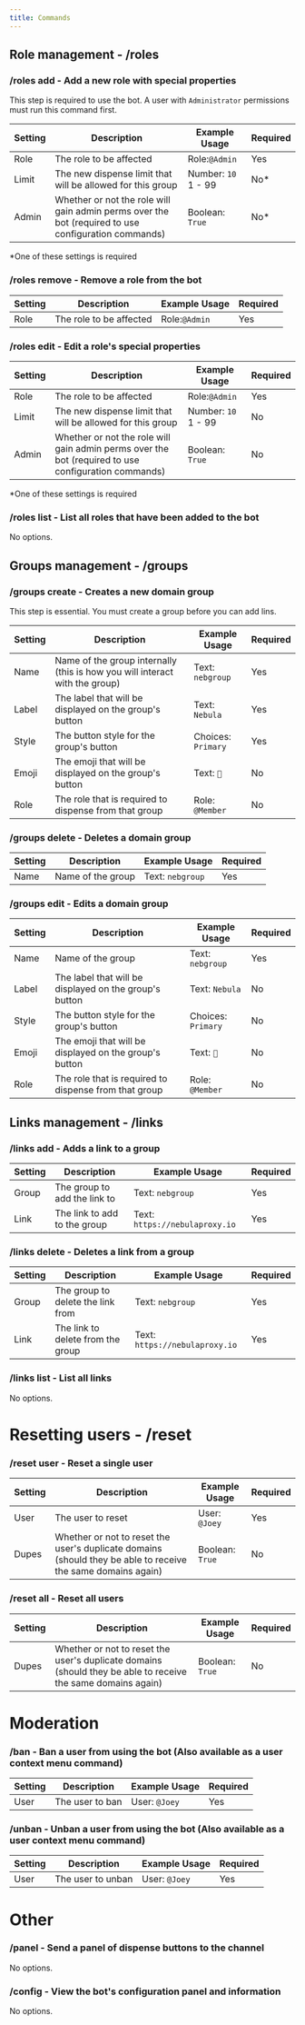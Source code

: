 ```yaml
---
title: Commands
---
```


## Role management - /roles

### /roles add - Add a new role with special properties

This step is required to use the bot. A user with `Administrator` permissions must run this command first.

| Setting | Description                                                                                         | Example Usage       | Required |
| ------- | --------------------------------------------------------------------------------------------------- | ------------------- | -------- |
| Role    | The role to be affected                                                                             | Role:`@Admin`       | Yes      |
| Limit   | The new dispense limit that will be allowed for this group                                          | Number: `10` 1 - 99 | No\*     |
| Admin   | Whether or not the role will gain admin perms over the bot (required to use configuration commands) | Boolean: `True`     | No\*     |

\*One of these settings is required

### /roles remove - Remove a role from the bot

| Setting | Description             | Example Usage | Required |
| ------- | ----------------------- | ------------- | -------- |
| Role    | The role to be affected | Role:`@Admin` | Yes      |

### /roles edit - Edit a role's special properties

| Setting | Description                                                                                         | Example Usage       | Required |
| ------- | --------------------------------------------------------------------------------------------------- | ------------------- | -------- |
| Role    | The role to be affected                                                                             | Role:`@Admin`       | Yes      |
| Limit   | The new dispense limit that will be allowed for this group                                          | Number: `10` 1 - 99 | No       |
| Admin   | Whether or not the role will gain admin perms over the bot (required to use configuration commands) | Boolean: `True`     | No       |

\*One of these settings is required

### /roles list - List all roles that have been added to the bot

No options.

## Groups management - /groups

### /groups create - Creates a new domain group

This step is essential. You must create a group before you can add lins.

| Setting | Description                                                                 | Example Usage      | Required |
| ------- | --------------------------------------------------------------------------- | ------------------ | -------- |
| Name    | Name of the group internally (this is how you will interact with the group) | Text: `nebgroup`   | Yes      |
| Label   | The label that will be displayed on the group's button                      | Text: `Nebula`     | Yes      |
| Style   | The button style for the group's button                                     | Choices: `Primary` | Yes      |
| Emoji   | The emoji that will be displayed on the group's button                      | Text: `🌌`         | No       |
| Role    | The role that is required to dispense from that group                       | Role: `@Member`    | No       |

### /groups delete - Deletes a domain group

| Setting | Description       | Example Usage    | Required |
| ------- | ----------------- | ---------------- | -------- |
| Name    | Name of the group | Text: `nebgroup` | Yes      |

### /groups edit - Edits a domain group

| Setting | Description                                            | Example Usage      | Required |
| ------- | ------------------------------------------------------ | ------------------ | -------- |
| Name    | Name of the group                                      | Text: `nebgroup`   | Yes      |
| Label   | The label that will be displayed on the group's button | Text: `Nebula`     | No       |
| Style   | The button style for the group's button                | Choices: `Primary` | No       |
| Emoji   | The emoji that will be displayed on the group's button | Text: `🌌`         | No       |
| Role    | The role that is required to dispense from that group  | Role: `@Member`    | No       |

## Links management - /links

### /links add - Adds a link to a group

| Setting | Description                  | Example Usage                  | Required |
| ------- | ---------------------------- | ------------------------------ | -------- |
| Group   | The group to add the link to | Text: `nebgroup`               | Yes      |
| Link    | The link to add to the group | Text: `https://nebulaproxy.io` | Yes      |

### /links delete - Deletes a link from a group

| Setting | Description                       | Example Usage                  | Required |
| ------- | --------------------------------- | ------------------------------ | -------- |
| Group   | The group to delete the link from | Text: `nebgroup`               | Yes      |
| Link    | The link to delete from the group | Text: `https://nebulaproxy.io` | Yes      |

### /links list - List all links

No options.

# Resetting users - /reset

### /reset user - Reset a single user

| Setting | Description                                                                                                  | Example Usage   | Required |
| ------- | ------------------------------------------------------------------------------------------------------------ | --------------- | -------- |
| User    | The user to reset                                                                                            | User: `@Joey`   | Yes      |
| Dupes   | Whether or not to reset the user's duplicate domains (should they be able to receive the same domains again) | Boolean: `True` | No       |

### /reset all - Reset all users

| Setting | Description                                                                                                  | Example Usage   | Required |
| ------- | ------------------------------------------------------------------------------------------------------------ | --------------- | -------- |
| Dupes   | Whether or not to reset the user's duplicate domains (should they be able to receive the same domains again) | Boolean: `True` | No       |

# Moderation

### /ban - Ban a user from using the bot (Also available as a user context menu command)

| Setting | Description     | Example Usage | Required |
| ------- | --------------- | ------------- | -------- |
| User    | The user to ban | User: `@Joey` | Yes      |

### /unban - Unban a user from using the bot (Also available as a user context menu command)

| Setting | Description       | Example Usage | Required |
| ------- | ----------------- | ------------- | -------- |
| User    | The user to unban | User: `@Joey` | Yes      |

# Other

### /panel - Send a panel of dispense buttons to the channel

No options.

### /config - View the bot's configuration panel and information

No options.
